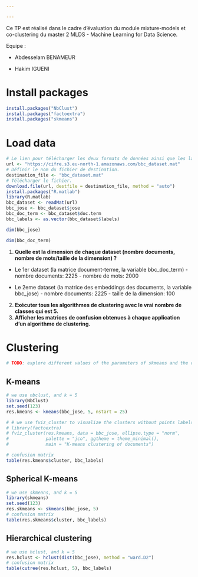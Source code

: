 ```yaml
---

---
```


Ce TP est réalisé dans le cadre d'évaluation du module mixture-models et co-clustering du master 2 MLDS - Machine Learning for Data Science.

Equipe :

-   Abdesselam BENAMEUR

-   Hakim IGUENI

# Install packages

```r
install.packages("NbClust")
install.packages("factoextra")
install.packages("skmeans")
```

# Load data

```r
# Le lien pour télécharger les deux formats de données ainsi que les labels.
url <- "https://cifre.s3.eu-north-1.amazonaws.com/bbc_dataset.mat"
# Définir le nom du fichier de destination.
destination_file <- "bbc_dataset.mat"
# Télécharger le fichier.
download.file(url, destfile = destination_file, method = "auto")
install.packages("R.matlab")
library(R.matlab)
bbc_dataset <- readMat(url)
bbc_jose <- bbc_dataset$jose
bbc_doc_term <- bbc_dataset$doc.term
bbc_labels <- as.vector(bbc_dataset$labels)
```

```r
dim(bbc_jose)
```

```r
dim(bbc_doc_term)
```

1.  **Quelle est la dimension de chaque dataset (nombre documents, nombre de mots/taille de la dimension) ?**

-   Le 1er dataset (la matrice document-terme, la variable bbc_doc_term) - nombre documents: 2225 - nombre de mots: 2000

-   Le 2eme dataset (la matrice des embeddings des documents, la variable bbc_jose) - nombre documents: 2225 - taille de la dimension: 100

2.  **Exécuter tous les algorithmes de clustering avec le vrai nombre de classes qui est 5.**
3.  **Afficher les matrices de confusion obtenues à chaque application d'un algorithme de clustering.**

# Clustering

```r
# TODO: explore different values of the parameters of skmeans and the other clustering algorithms
```

## K-means

```r
# we use nbclust, and k = 5
library(NbClust)
set.seed(123)
res.kmeans <- kmeans(bbc_jose, 5, nstart = 25)

# # we use fviz_cluster to visualize the clusters without points labels
# library(factoextra)
# fviz_cluster(res.kmeans, data = bbc_jose, ellipse.type = "norm", 
#              palette = "jco", ggtheme = theme_minimal(),
#              main = "K-means clustering of documents")

# confusion matrix
table(res.kmeans$cluster, bbc_labels)
```

## Spherical K-means

```r
# we use skmeans, and k = 5
library(skmeans)
set.seed(123)
res.skmeans <- skmeans(bbc_jose, 5)
# confusion matrix
table(res.skmeans$cluster, bbc_labels)

```

## Hierarchical clustering

```r
# we use hclust, and k = 5
res.hclust <- hclust(dist(bbc_jose), method = "ward.D2")
# confusion matrix
table(cutree(res.hclust, 5), bbc_labels)
```

```r
```

```r
```

